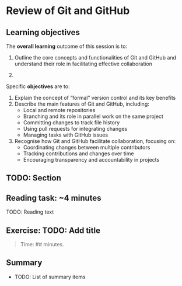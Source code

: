 # Review of Git and GitHub {#sec-git-and-github}

<!-- TODO: Add an introduction here -->

## Learning objectives

The **overall learning** outcome of this session is to:

1.  Outline the core concepts and functionalities of Git and GitHub and
    understand their role in facilitating effective collaboration

1.  

Specific **objectives** are to:

1.  Explain the concept of "formal" version control and its key benefits
2.  Describe the main features of Git and GitHub, including:
    -   Local and remote repositories
    -   Branching and its role in parallel work on the same project
    -   Committing changes to track file history
    -   Using pull requests for integrating changes
    -   Managing tasks with GitHub issues
3.  Recognise how Git and GitHub facilitate collaboration, focusing on:
    -   Coordinating changes between multiple contributors
    -   Tracking contributions and changes over time
    -   Encouraging transparency and accountability in projects

## TODO: Section

::: callout-note
## Reading task: \~4 minutes

TODO: Reading text
:::

## Exercise: TODO: Add title

> Time: \## minutes.

## Summary

-   TODO: List of summary items